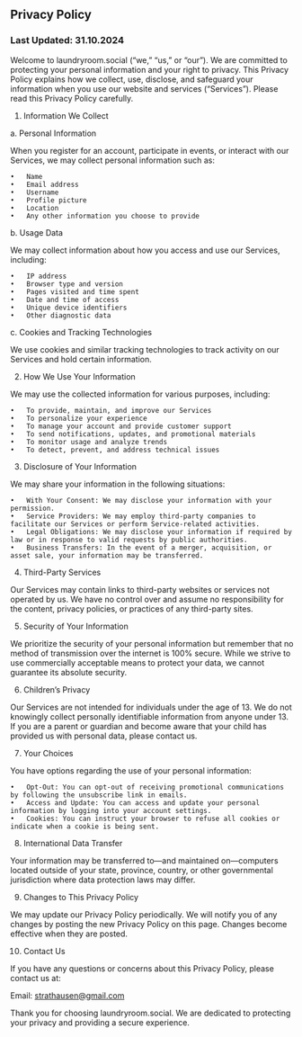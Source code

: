 ## Privacy Policy

### Last Updated: 31.10.2024

Welcome to laundryroom.social (“we,” “us,” or “our”). We are committed to protecting your personal information and your right to privacy. This Privacy Policy explains how we collect, use, disclose, and safeguard your information when you use our website and services (“Services”). Please read this Privacy Policy carefully.

1. Information We Collect

a. Personal Information

When you register for an account, participate in events, or interact with our Services, we may collect personal information such as:

    •	Name
    •	Email address
    •	Username
    •	Profile picture
    •	Location
    •	Any other information you choose to provide

b. Usage Data

We may collect information about how you access and use our Services, including:

    •	IP address
    •	Browser type and version
    •	Pages visited and time spent
    •	Date and time of access
    •	Unique device identifiers
    •	Other diagnostic data

c. Cookies and Tracking Technologies

We use cookies and similar tracking technologies to track activity on our Services and hold certain information.

2. How We Use Your Information

We may use the collected information for various purposes, including:

    •	To provide, maintain, and improve our Services
    •	To personalize your experience
    •	To manage your account and provide customer support
    •	To send notifications, updates, and promotional materials
    •	To monitor usage and analyze trends
    •	To detect, prevent, and address technical issues

3. Disclosure of Your Information

We may share your information in the following situations:

    •	With Your Consent: We may disclose your information with your permission.
    •	Service Providers: We may employ third-party companies to facilitate our Services or perform Service-related activities.
    •	Legal Obligations: We may disclose your information if required by law or in response to valid requests by public authorities.
    •	Business Transfers: In the event of a merger, acquisition, or asset sale, your information may be transferred.

4. Third-Party Services

Our Services may contain links to third-party websites or services not operated by us. We have no control over and assume no responsibility for the content, privacy policies, or practices of any third-party sites.

5. Security of Your Information

We prioritize the security of your personal information but remember that no method of transmission over the internet is 100% secure. While we strive to use commercially acceptable means to protect your data, we cannot guarantee its absolute security.

6. Children’s Privacy

Our Services are not intended for individuals under the age of 13. We do not knowingly collect personally identifiable information from anyone under 13. If you are a parent or guardian and become aware that your child has provided us with personal data, please contact us.

7. Your Choices

You have options regarding the use of your personal information:

    •	Opt-Out: You can opt-out of receiving promotional communications by following the unsubscribe link in emails.
    •	Access and Update: You can access and update your personal information by logging into your account settings.
    •	Cookies: You can instruct your browser to refuse all cookies or indicate when a cookie is being sent.

8. International Data Transfer

Your information may be transferred to—and maintained on—computers located outside of your state, province, country, or other governmental jurisdiction where data protection laws may differ.

9. Changes to This Privacy Policy

We may update our Privacy Policy periodically. We will notify you of any changes by posting the new Privacy Policy on this page. Changes become effective when they are posted.

10. Contact Us

If you have any questions or concerns about this Privacy Policy, please contact us at:

Email: strathausen@gmail.com

Thank you for choosing laundryroom.social. We are dedicated to protecting your privacy and providing a secure experience.
